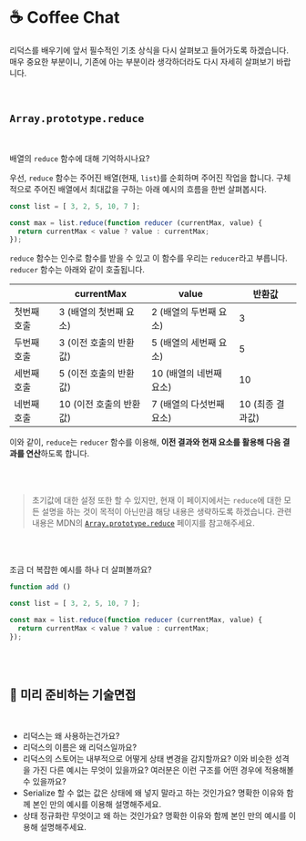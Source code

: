 
# ☕️ Coffee Chat

리덕스를 배우기에 앞서 필수적인 기초 상식을 다시 살펴보고 들어가도록 하겠습니다. 매우 중요한 부분이니, 기존에 아는 부분이라 생각하더라도 다시 자세히 살펴보기 바랍니다.

<br />

## `Array.prototype.reduce`

<br />

배열의 `reduce` 함수에 대해 기억하시나요?

우선, `reduce` 함수는 주어진 배열(현재, `list`)를 순회하며 주어진 작업을 합니다. 구체적으로 주어진 배열에서 최대값을 구하는 아래 예시의 흐름을 한번 살펴봅시다.

```js showLineNumbers
const list = [ 3, 2, 5, 10, 7 ];

const max = list.reduce(function reducer (currentMax, value) {
  return currentMax < value ? value : currentMax;
});
```

`reduce` 함수는 인수로 함수를 받을 수 있고 이 함수를 우리는 `reducer`라고 부릅니다. `reducer` 함수는 아래와 같이 호출됩니다.

|              | currentMax        | value              |  반환값  |
|--------------| -----------       | ------------       |  ------|
| 첫번째 호출     | 3 (배열의 첫번째 요소) | 2 (배열의 두번째 요소) |  3     |
| 두번째 호출     | 3 (이전 호출의 반환값) | 5 (배열의 세번째 요소) | 5      |
| 세번째 호출     | 5 (이전 호출의 반환값) | 10 (배열의 네번째 요소) | 10    |
| 네번째 호출     | 10 (이전 호출의 반환값)| 7 (배열의 다섯번째 요소) | 10 (최종 결과값)   |

이와 같이, `reduce`는 `reducer` 함수를 이용해, **이전 결과와 현재 요소를 활용해 다음 결과를 연산**하도록 합니다.

<br />
<br />

> 초기값에 대한 설정 또한 할 수 있지만, 현재 이 페이지에서는 `reduce`에 대한 모든 설명을 하는 것이 목적이 아닌만큼 해당 내용은 생략하도록 하겠습니다. 관련 내용은 MDN의 [`Array.prototype.reduce`](https://developer.mozilla.org/en-US/docs/Web/JavaScript/Reference/Global_Objects/Array/reduce) 페이지를 참고해주세요.

<br />
<br />

조금 더 복잡한 예시를 하나 더 살펴볼까요?

```js showLineNumbers
function add ()

const list = [ 3, 2, 5, 10, 7 ];

const max = list.reduce(function reducer (currentMax, value) {
  return currentMax < value ? value : currentMax;
});
```

<br />
<br />

## 🥸 미리 준비하는 기술면접

<br />
<Alert
  showIcon
  message="평일에 아래 질문들에 대해 모두 상세하게 리서치 하기는 어려울 수 있습니다. 그럴 경우, 추가적으로 주말 시간을 활용하여 리서치해보시고 노션이나 블로그 등에 반드시 정리해보도록 하세요. 그리고 정리한 내용 중 다음 과제에서 적용해볼 수 있는 부분은 반드시 시도해보세요."
  type="info"
/>

- 리덕스는 왜 사용하는건가요?
- 리덕스의 이름은 왜 리덕스일까요?
- 리덕스의 스토어는 내부적으로 어떻게 상태 변경을 감지할까요? 이와 비슷한 성격을 가진 다른 예시는 무엇이 있을까요? 여러분은 이런 구조를 어떤 경우에 적용해볼 수 있을까요?
- Serialize 할 수 없는 값은 상태에 왜 넣지 말라고 하는 것인가요? 명확한 이유와 함께 본인 만의 예시를 이용해 설명해주세요.
- 상태 정규화란 무엇이고 왜 하는 것인가요? 명확한 이유와 함께 본인 만의 예시를 이용해 설명해주세요.
